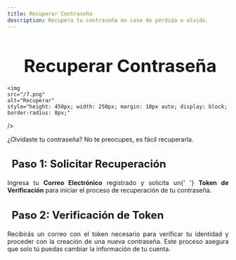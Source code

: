 ```yaml
---
title: Recuperar Contraseña
description: Recupera tu contraseña en caso de pérdida o olvido.
---
```


<main>
<h1 style="font-size: 2.5rem; font-weight: bold; margin-bottom: 20px; text-align: center;"><i class="fas fa-key" style="color: #f39c12; margin-right: 10px;"></i>Recuperar Contraseña</h1>

    <img
    src="/7.png"
    alt="Recuperar"
    style="height: 450px; width: 250px; margin: 10px auto; display: block; border-radius: 8px;"
  />


<p style="text-align: justify;">
  ¿Olvidaste tu contraseña? No te preocupes, es fácil recuperarla.
</p>

<h3 style="font-size: 1.5rem; font-weight: bold; margin-bottom: 20px; text-align: left;">
  <i
    class="fas fa-envelope-open-text"
    style="color: #9b59b6; margin-right: 10px;"
  ></i> Paso 1: Solicitar Recuperación
</h3>
<p style="text-align: justify;">
  Ingresa tu <strong>Correo Electrónico</strong> registrado y solicita un{' '}
  <strong>Token de Verificación</strong> para iniciar el proceso de recuperación
  de tu contraseña.
</p>

<h3 style="font-size: 1.5rem; font-weight: bold; margin-bottom: 20px; text-align: left;">
  <i class="fas fa-check-circle" style="color: #2ecc71; margin-right: 10px;"></i> Paso 2: Verificación de Token
</h3>
<p style="text-align: justify;">
  Recibirás un correo con el token necesario para verificar tu identidad y proceder con la creación de una nueva contraseña. Este proceso asegura que solo tú puedas cambiar la información de tu cuenta.
</p>
</main>
